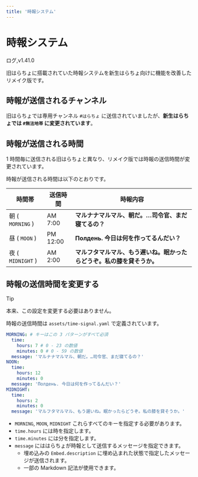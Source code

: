 ```yaml
---
title: '時報システム'
---
```



# 時報システム

<FeatureBadge>ログ</FeatureBadge>,<VersionBadge>v1.41.0</VersionBadge>

旧はらちょに搭載されていた時報システムを新生はらちょ向けに機能を改善したリメイク版です。

## 時報が送信されるチャンネル

旧はらちょでは専用チャンネル `#はらちょ` に送信されていましたが、**新生はらちょでは `#無法地帯` に変更されています**。

## 時報が送信される時間

1 時間毎に送信される旧はらちょと異なり、リメイク版では時報の送信時間が変更されています。

時報が送信される時間は以下のとおりです。

| 時間帯            | 送信時間 | 時報内容                                                               |
| ----------------- | -------- | ---------------------------------------------------------------------- |
| 朝 ( `MORNING` )  | AM 7:00  | **マルナナマルマル、朝だ。…司令官、まだ寝てるの？**                    |
| 昼 ( `MOON` )     | PM 12:00 | **Полдень. 今日は何を作ってるんだい？**                                |
| 夜 ( `MIDNIGHT` ) | AM 2:00  | **マルフタマルマル、もう遅いね。眠かったらどうぞ。私の膝を貸そうか。** |

## 時報の送信時間を変更する

> [!TIP]
>
> 本来、この設定を変更する必要はありません。

時報の送信時間は `assets/time-signal.yaml` で定義されています。

```yaml
MORNING: # キーはこの 3 パターンがすべて必須
  time:
    hours: 7 # 0 - 23 の数値
    minutes: 0 # 0 - 59 の数値
  message: 'マルナナマルマル、朝だ。…司令官、まだ寝てるの？'
NOON:
  time:
    hours: 12
    minutes: 0
  message: 'Полдень. 今日は何を作ってるんだい？'
MIDNIGHT:
  time:
    hours: 2
    minutes: 0
  message: 'マルフタマルマル、もう遅いね。眠かったらどうぞ。私の膝を貸そうか。'
```

- `MORNING`, `MOON`, `MIDNIGHT` これらすべてのキーを指定する必要があります。
- `time.hours` には時を指定します。
- `time.minutes` には分を指定します。
- `message` にははらちょが時報として送信するメッセージを指定できます。
  - 埋め込みの `Embed.description` に埋め込まれた状態で指定したメッセージが送信されます。
  - 一部の Markdown 記法が使用できます。
